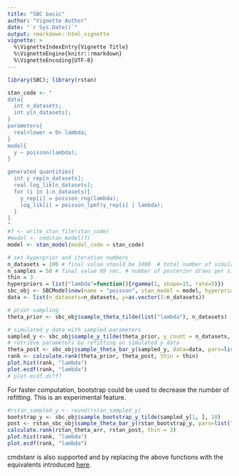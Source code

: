 ```yaml
---
title: "SBC basic"
author: "Vignette Author"
date: "`r Sys.Date()`"
output: rmarkdown::html_vignette
vignette: >
  %\VignetteIndexEntry{Vignette Title}
  %\VignetteEngine{knitr::rmarkdown}
  %\VignetteEncoding{UTF-8}
---
```

```r
library(SBC); library(rstan)
```

```r
stan_code <- "
data{
  int n_datasets;
  int y[n_datasets];
}
parameters{
  real<lower = 0> lambda;
}
model{
  y ~ poisson(lambda);
}

generated quantities{
  int y_rep[n_datasets];
  real log_lik[n_datasets];
  for (i in 1:n_datasets){
    y_rep[i] = poisson_rng(lambda); 
    log_lik[i] = poisson_lpmf(y_rep[i] | lambda);
  }
}
"
#f <- write_stan_file(stan_code)
#model <- cmdstan_model(f)
model <- stan_model(model_code = stan_code)

# set hyperprior and iteration numbers
n_datasets = 100 # final value should be 1000  # total number of simulated data sets and fits
n_samples = 50 # final value 99 rec. # number of posterior draws per simulated data set
thin = 3
hyperpriors = list("lambda"=function(){rgamma(1, shape=15, rate=5)})
sbc_obj <- SBCModel$new(name = "poisson", stan_model = model, hyperpriors = hyperpriors)
data <- list(n_datasets=n_datasets, y=as.vector(1:n_datasets))

# prior sampling
theta_prior <- sbc_obj$sample_theta_tilde(list("lambda"), n_datasets)

# simulated y data with sampled parameters
sampled_y <- sbc_obj$sample_y_tilde(theta_prior, y_count = n_datasets, data=data) # dummy data for y) 
# retrieve parameters by refitting on simulated y data
theta_post <- sbc_obj$sample_theta_bar_y(sampled_y, data=data, pars=list("lambda"), fit_iter = n_samples * thin)
rank <- calculate.rank(theta_prior, theta_post, thin = thin)
plot.hist(rank, "lambda")
plot.ecdf(rank, "lambda")
# plot.ecdf.diff? 
```

For faster computation, bootstrap could be used to decrease the number of refitting. This is an experimental feature.

```r
#rstan_sampled_y <- round(rstan_sampled_y)
bootstrap_y <- sbc_obj$sample_bootstrap_y_tilde(sampled_y[1, ], 10)
post <- rstan_sbc_obj$sample_theta_bar_y(rstan_bootstrap_y, pars=list("lambda", "lp__"), data=list(N=25))
calculate.rank(rstan_theta_arr, rstan_post, thin = 3)
plot.hist(rank, "lambda")
plot.ecdf(rank, "lambda")
```

cmdstanr is also supported and by replacing the above functions with the equivalents introduced [here](https://github.com/hyunjimoon/SBC/blob/master/tests/testthat/test-SBCModel.R).
